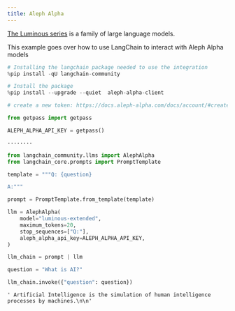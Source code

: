 ```yaml
---
title: Aleph Alpha
---
```


[The Luminous series](https://docs.aleph-alpha.com/docs/category/luminous/) is a family of large language models.

This example goes over how to use LangChain to interact with Aleph Alpha models


```python
# Installing the langchain package needed to use the integration
%pip install -qU langchain-community
```


```python
# Install the package
%pip install --upgrade --quiet  aleph-alpha-client
```


```python
# create a new token: https://docs.aleph-alpha.com/docs/account/#create-a-new-token

from getpass import getpass

ALEPH_ALPHA_API_KEY = getpass()
```
```output
········
```

```python
from langchain_community.llms import AlephAlpha
from langchain_core.prompts import PromptTemplate
```


```python
template = """Q: {question}

A:"""

prompt = PromptTemplate.from_template(template)
```


```python
llm = AlephAlpha(
    model="luminous-extended",
    maximum_tokens=20,
    stop_sequences=["Q:"],
    aleph_alpha_api_key=ALEPH_ALPHA_API_KEY,
)
```


```python
llm_chain = prompt | llm
```


```python
question = "What is AI?"

llm_chain.invoke({"question": question})
```



```output
' Artificial Intelligence is the simulation of human intelligence processes by machines.\n\n'
```



```python

```
